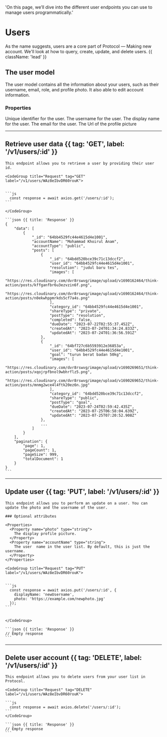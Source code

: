   'On this page, we’ll dive into the different user endpoints you can use to manage users programmatically.'

# Users

As the name suggests, users are a core part of Protocol — Making new account. We'll look at how to query, create, update, and delete users. {{ className: 'lead' }}

## The user model

The user model contains all the information about your users, such as their username, email, role, and profile photo. It also able to edit account information.

### Properties

<Properties>
  <Property name="id" type="string">
    Unique identifier for the user.
  </Property>
  <Property name="username" type="string">
    The username for the user.
  </Property>
    <Property name="accountName" type="string">
    The display name for the user.
  </Property>
  <Property name="email" type="string">
    The email for the user.
  </Property>
  <Property name="photo" type="string">
    The Url of the profile picture
  </Property>
</Properties>


---


## Retrieve user data {{ tag: 'GET', label: '/v1/users/:id' }}

<Row>
  <Col>

    This endpoint allows you to retrieve a user by providing their user id. 

  </Col>
  <Col sticky>

    <CodeGroup title="Request" tag="GET" label="/v1/users/WAz8eIbvDR60rouK">


    ```js
      const response = await axios.get('/users/:id');
    ```

    </CodeGroup>

    ```json {{ title: 'Response' }}
    {
        "data": [
            {
                "_id": "64bb4529fc44e4615d4e1001",
                "accountName": "Mohammad Khoirul Anam",
                "accountType": "public",
                "posts": [
                    {
                        "_id": "64bdd520bce39c71c13dccf2",
                        "user_id": "64bb4529fc44e4615d4e1001",
                        "resolution": "judul baru tes",
                        "images": [
                            "https://res.cloudinary.com/dvr8rswvg/image/upload/v1690162464/think-action/posts/kffganfbr6u3ezvzin6f.png",
                            "https://res.cloudinary.com/dvr8rswvg/image/upload/v1690162464/think-action/posts/n0ekwhppmrkds5cf7a4s.png"
                        ],
                        "category_id": "64bb4529fc44e4615d4e1001",
                        "shareType": "private",
                        "postType": "resolution",
                        "completed": false,
                        "dueDate": "2023-07-22T02:55:37.452Z",
                        "createdAt": "2023-07-24T01:34:24.833Z",
                        "updatedAt": "2023-07-24T01:36:56.591Z"
                    },
                    {
                        "_id": "64bf727c6b5593912e36853a",
                        "user_id": "64bb4529fc44e4615d4e1001",
                        "goal": "turun berat badan 50kg",
                        "images": [
                            "https://res.cloudinary.com/dvr8rswvg/image/upload/v1690269651/think-action/posts/xqojrpfbnol9wbhrflz5.png",
                            "https://res.cloudinary.com/dvr8rswvg/image/upload/v1690269652/think-action/posts/mnmg2wce4l4ftk20ez6n.jpg"
                        ],
                        "category_id": "64bdd520bce39c71c13dccf2",
                        "shareType": "public",
                        "postType": "goal",
                        "dueDate": "2023-07-24T02:59:42.435Z",
                        "createdAt": "2023-07-25T06:58:04.639Z",
                        "updatedAt": "2023-07-25T07:20:52.908Z"
                    },
                    ...
                ]
            }
        ],
        "pagination": {
            "page": 1,
            "pageCount": 1,
            "pageSize": 999,
            "totalDocument": 1
        }
    }
    ```

  </Col>
</Row>

---

## Update user {{ tag: 'PUT', label: '/v1/users/:id' }}

<Row>
  <Col>

    This endpoint allows you to perform an update on a user. You can update the photo and the username of the user.

    ### Optional attributes

    <Properties>
      <Property name="photo" type="string">
        The display profile picture.
      </Property>
      <Property name="accountName" type="string">
        The user  name in the user list. By default, this is just the username.
      </Property>
    </Properties>

  </Col>
  <Col sticky>

    <CodeGroup title="Request" tag="PUT" label="/v1/users/WAz8eIbvDR60rouK">


    ```js
      const response = await axios.put('/users/:id', {
        displayName: 'newUsername',
        photo: 'https://example.com/newphoto.jpg'
      });
    ```


    </CodeGroup>

    ```json {{ title: 'Response' }}
    // Empty response
    ```

  </Col>
</Row>

---

## Delete user account {{ tag: 'DELETE', label: '/v1/users/:id' }}

<Row>
  <Col>

    This endpoint allows you to delete users from your user list in Protocol. 

  </Col>
  <Col sticky>

    <CodeGroup title="Request" tag="DELETE" label="/v1/users/WAz8eIbvDR60rouK">

    ```js
      const response = await axios.delete('/users/:id');
    ```
    </CodeGroup>

    ```json {{ title: 'Response' }}
    // Empty response
    ```
  </Col>
</Row>
